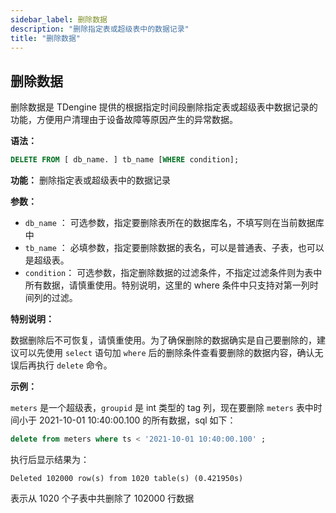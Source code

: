 ```yaml
---
sidebar_label: 删除数据
description: "删除指定表或超级表中的数据记录"
title: "删除数据"
---
```


## 删除数据

删除数据是 TDengine 提供的根据指定时间段删除指定表或超级表中数据记录的功能，方便用户清理由于设备故障等原因产生的异常数据。

**语法：**

```sql
DELETE FROM [ db_name. ] tb_name [WHERE condition];
```

**功能：** 删除指定表或超级表中的数据记录

**参数：**

- `db_name` ： 可选参数，指定要删除表所在的数据库名，不填写则在当前数据库中
- `tb_name` ： 必填参数，指定要删除数据的表名，可以是普通表、子表，也可以是超级表。
- `condition`： 可选参数，指定删除数据的过滤条件，不指定过滤条件则为表中所有数据，请慎重使用。特别说明，这里的 where 条件中只支持对第一列时间列的过滤。

**特别说明：**

数据删除后不可恢复，请慎重使用。为了确保删除的数据确实是自己要删除的，建议可以先使用 `select` 语句加 `where` 后的删除条件查看要删除的数据内容，确认无误后再执行 `delete` 命令。

**示例：**

`meters` 是一个超级表，`groupid` 是 int 类型的 tag 列，现在要删除 `meters` 表中时间小于 2021-10-01 10:40:00.100 的所有数据，sql 如下：

```sql
delete from meters where ts < '2021-10-01 10:40:00.100' ;
```

执行后显示结果为：

```
Deleted 102000 row(s) from 1020 table(s) (0.421950s)
```

表示从 1020 个子表中共删除了 102000 行数据
